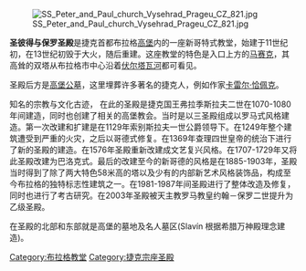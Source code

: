 {{expand|time=2009-07-20T02:33:55+00:00}}
{{unreferenced|time=2009-07-20T02:33:55+00:00}}
[[Image:SS_Peter_and_Paul_church_Vysehrad_Prageu_CZ_821.jpg|thumb]]

'''圣彼得与保罗圣殿'''是捷克首都布拉格[[高堡|高堡]]内的一座新哥特式教堂，始建于11世纪初，在13世纪初毁于大火，随后重建。这座教堂的特色是入口上方的[[马赛克|马赛克]]，其高耸的双塔从布拉格市中心沿着[[伏尔塔瓦河|伏尔塔瓦河]]都可看见。

圣殿后方是[[高堡公墓|高堡公墓]]，这里埋葬许多著名的捷克人，例如作家[[卡雷尔·恰佩克|卡雷尔·恰佩克]]。

知名的宗教与文化古迹，
在此的圣殿是捷克国王弗拉季斯拉夫二世在1070-1080年间建造，同时也创建了相关的高堡教会。当时是以三圣殿组成以罗马式风格建造。第一次改建和扩建是在1129年索别斯拉夫一世公爵领导下。在1249年整个建筑遭受到严重的火灾，之后以哥德式修复。在1369年查理四世皇帝的统治下进行了新的圣殿的建造。在1576年圣殿重新改建成文艺复兴风格。在1707-1729年又将此圣殿改建为巴洛克式。最后的改建至今的新哥德的风格是在1885-1903年，圣殿当时得到了除了两大特色58米高的塔以及少有的内部新艺术风格装饰品，构成至今布拉格的独特标志性建筑之一。在1981-1987年间圣殿进行了整体改造及修复，同时也进行了考古研究。在2003年圣殿被天主教罗马教皇约翰－保罗二世提升为乙级圣殿。

在圣殿的北部和东部就是高堡的墓地及名人墓区(Slavín 根据希腊万神殿理念建造)。

[[Category:布拉格教堂|Category:布拉格教堂]]
[[Category:捷克宗座圣殿|Category:捷克宗座圣殿]]